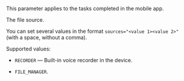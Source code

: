 <Note mode="note" title="Note">

This parameter applies to the tasks completed in the mobile app.

</Note>

The file source.

You can set several values in the format `sources="<value 1><value 2>"` (with a space, without a comma).

Supported values:

- `RECORDER` — Built-in voice recorder in the device.

- `FILE_MANAGER`.
